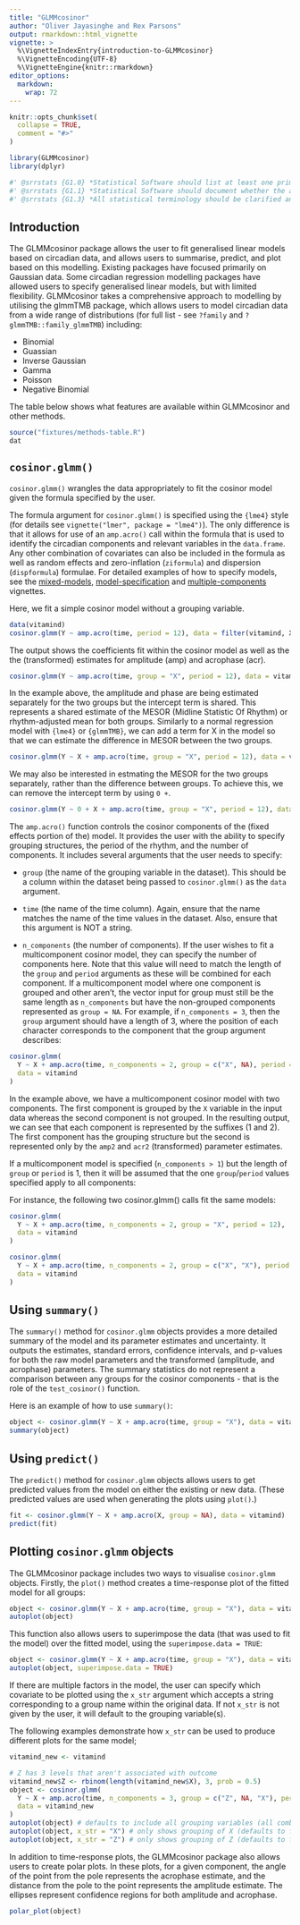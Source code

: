 ```yaml
---
title: "GLMMcosinor"
author: "Oliver Jayasinghe and Rex Parsons"
output: rmarkdown::html_vignette
vignette: >
  %\VignetteIndexEntry{introduction-to-GLMMcosinor}
  %\VignetteEncoding{UTF-8}
  %\VignetteEngine{knitr::rmarkdown}
editor_options: 
  markdown: 
    wrap: 72
---
```


```r
knitr::opts_chunk$set(
  collapse = TRUE,
  comment = "#>"
)
```

```r
library(GLMMcosinor)
library(dplyr)
```

```r
#' @srrstats {G1.0} *Statistical Software should list at least one primary reference from published academic literature.*
#' @srrstats {G1.1} *Statistical Software should document whether the algorithm(s) it implements are:* - *The first implementation of a novel algorithm*; or - *The first implementation within **R** of an algorithm which has previously been implemented in other languages or contexts*; or - *An improvement on other implementations of similar algorithms in **R***.
#' @srrstats {G1.3} *All statistical terminology should be clarified and unambiguously defined.*
```

## Introduction

The GLMMcosinor package allows the user to fit generalised linear models
based on circadian data, and allows users to summarise, predict, and
plot based on this modelling. Existing packages have focused primarily
on Gaussian data. Some circadian regression modelling packages have
allowed users to specify generalised linear models, but with limited
flexibility. GLMMcosinor takes a comprehensive approach to modelling by
utilising the glmmTMB package, which allows users to model circadian
data from a wide range of distributions (for full list - see `?family`
and `?glmmTMB::family_glmmTMB`) including:

-   Binomial
-   Guassian
-   Inverse Gaussian
-   Gamma
-   Poisson
-   Negative Binomial

The table below shows what features are available within GLMMcosinor and
other methods.

```r
source("fixtures/methods-table.R")
dat
```

## `cosinor.glmm()`

`cosinor.glmm()` wrangles the data appropriately to fit the cosinor
model given the formula specified by the user.

The formula argument for `cosinor.glmm()` is specified using the
`{lme4}` style (for details see `vignette("lmer", package = "lme4")`).
The only difference is that it allows for use of an `amp.acro()` call
within the formula that is used to identify the circadian components and
relevant variables in the `data.frame`. Any other combination of
covariates can also be included in the formula as well as random effects
and zero-inflation (`ziformula`) and dispersion (`dispformula`)
formulae. For detailed examples of how to specify models, see the
[mixed-models](https://rwparsons.github.io/GLMMcosinor/articles/mixed-models.html),
[model-specification](https://rwparsons.github.io/GLMMcosinor/articles/model-specification.html)
and
[multiple-components](https://rwparsons.github.io/GLMMcosinor/articles/multiple-components.html)
vignettes.

Here, we fit a simple cosinor model without a grouping variable.

```r
data(vitamind)
cosinor.glmm(Y ~ amp.acro(time, period = 12), data = filter(vitamind, X == 0))
```

The output shows the coefficients fit within the cosinor model as well
as the the (transformed) estimates for amplitude (amp) and acrophase
(acr).

```r
cosinor.glmm(Y ~ amp.acro(time, group = "X", period = 12), data = vitamind)
```

In the example above, the amplitude and phase are being estimated
separately for the two groups but the intercept term is shared. This
represents a shared estimate of the MESOR (Midline Statistic Of Rhythm)
or rhythm-adjusted mean for both groups. Similarly to a normal
regression model with `{lme4}` or `{glmmTMB}`, we can add a term for X
in the model so that we can estimate the difference in MESOR between the
two groups.

```r
cosinor.glmm(Y ~ X + amp.acro(time, group = "X", period = 12), data = vitamind)
```

We may also be interested in estmating the MESOR for the two groups
separately, rather than the difference between groups. To achieve this,
we can remove the intercept term by using `0 +`.

```r
cosinor.glmm(Y ~ 0 + X + amp.acro(time, group = "X", period = 12), data = vitamind)
```

The `amp.acro()` function controls the cosinor components of the (fixed
effects portion of the) model. It provides the user with the ability to
specify grouping structures, the period of the rhythm, and the number of
components. It includes several arguments that the user needs to
specify:

-   `group` (the name of the grouping variable in the dataset). This
    should be a column within the dataset being passed to
    `cosinor.glmm()` as the `data` argument.

-   `time` (the name of the time column). Again, ensure that the name
    matches the name of the time values in the dataset. Also, ensure
    that this argument is NOT a string.

-   `n_components` (the number of components). If the user wishes to fit
    a multicomponent cosinor model, they can specify the number of
    components here. Note that this value will need to match the length
    of the `group` and `period` arguments as these will be combined for
    each component. If a multicomponent model where one component is
    grouped and other aren't, the vector input for group must still be
    the same length as `n_components` but have the non-grouped
    components represented as `group = NA`. For example, if
    `n_components = 3`, then the `group` argument should have a length
    of 3, where the position of each character corresponds to the
    component that the group argument describes:

```r
cosinor.glmm(
  Y ~ X + amp.acro(time, n_components = 2, group = c("X", NA), period = c(12, 8)),
  data = vitamind
)
```

In the example above, we have a multicomponent cosinor model with two
components. The first component is grouped by the `X` variable in the
input data whereas the second component is not grouped. In the resulting
output, we can see that each component is represented by the suffixes (1
and 2). The first component has the grouping structure but the second is
represented only by the `amp2` and `acr2` (transformed) parameter
estimates.

If a multicomponent model is specified (`n_components > 1`) but the
length of `group` or `period` is 1, then it will be assumed that the one
`group`/`period` values specified apply to all components:

For instance, the following two cosinor.glmm() calls fit the same
models:

```r
cosinor.glmm(
  Y ~ X + amp.acro(time, n_components = 2, group = "X", period = 12),
  data = vitamind
)

cosinor.glmm(
  Y ~ X + amp.acro(time, n_components = 2, group = c("X", "X"), period = c(12, 12)),
  data = vitamind
)
```

## Using `summary()`

The `summary()` method for `cosinor.glmm` objects provides a more
detailed summary of the model and its parameter estimates and
uncertainty. It outputs the estimates, standard errors, confidence
intervals, and p-values for both the raw model parameters and the
transformed (amplitude, and acrophase) parameters. The summary
statistics do not represent a comparison between any groups for the
cosinor components - that is the role of the `test_cosinor()` function.

Here is an example of how to use `summary()`:

```r
object <- cosinor.glmm(Y ~ X + amp.acro(time, group = "X"), data = vitamind)
summary(object)
```

## Using `predict()`

The `predict()` method for `cosinor.glmm` objects allows users to get
predicted values from the model on either the existing or new data.
(These predicted values are used when generating the plots using
`plot()`.)

```r
fit <- cosinor.glmm(Y ~ X + amp.acro(X, group = NA), data = vitamind)
predict(fit)
```

## Plotting `cosinor.glmm` objects

The GLMMcosinor package includes two ways to visualise `cosinor.glmm`
objects. Firstly, the `plot()` method creates a time-response plot of
the fitted model for all groups:

```r
object <- cosinor.glmm(Y ~ X + amp.acro(time, group = "X"), data = vitamind)
autoplot(object)
```

This function also allows users to superimpose the data (that was used
to fit the model) over the fitted model, using the
`superimpose.data = TRUE`:

```r
object <- cosinor.glmm(Y ~ X + amp.acro(time, group = "X"), data = vitamind)
autoplot(object, superimpose.data = TRUE)
```

If there are multiple factors in the model, the user can specify which
covariate to be plotted using the `x_str` argument which accepts a
string corresponding to a group name within the original data. If not
`x_str` is not given by the user, it will default to the grouping
variable(s).

The following examples demonstrate how `x_str` can be used to produce
different plots for the same model;

```r
vitamind_new <- vitamind

# Z has 3 levels that aren't associated with outcome
vitamind_new$Z <- rbinom(length(vitamind_new$X), 3, prob = 0.5)
object <- cosinor.glmm(
  Y ~ X + amp.acro(time, n_components = 3, group = c("Z", NA, "X"), period = c(12, 10, 8)),
  data = vitamind_new
)
autoplot(object) # defaults to include all grouping variables (all combinations of X and Z)
autoplot(object, x_str = "X") # only shows grouping of X (defaults to first level of Z)
autoplot(object, x_str = "Z") # only shows grouping of Z (defaults to first level of X)
```

In addition to time-response plots, the GLMMcosinor package also allows
users to create polar plots. In these plots, for a given component, the
angle of the point from the pole represents the acrophase estimate, and
the distance from the pole to the point represents the amplitude
estimate. The ellipses represent confidence regions for both amplitude
and acrophase.

```r
polar_plot(object)
```
